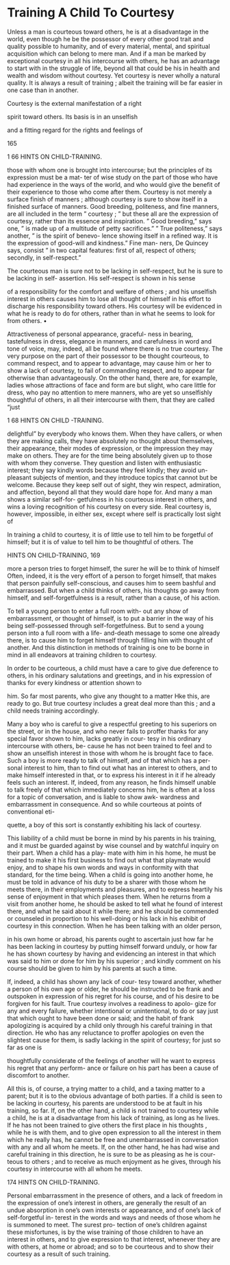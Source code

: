 # Training A Child To Courtesy



Unless a man is courteous toward others, he is at a disadvantage in the world, even though he be the possessor of every other good trait and quality possible to humanity, and of every material, mental, and spiritual acquisition which can belong to mere man. And if a man be marked by exceptional courtesy in all his intercourse with others, he has an advantage to start with in the struggle of life, beyond all that could be his in health and wealth and wisdom without courtesy. Yet courtesy is never wholly a natural quality. It is always a result of training ; albeit the training will be far easier in one case than in another.

Courtesy is the external manifestation of a right

spirit toward others. Its basis is in an unselfish

and a fitting regard for the rights and feelings of

165



1 66 HINTS ON CHILD-TRAINING.

those with whom one is brought into intercourse; but the principles of its expression must be a mat- ter of wise study on the part of those who have had experience in the ways of the world, and who would give the benefit of their experience to those who come after them. Courtesy is not merely a surface finish of manners ; although courtesy is sure to show itself in a finished surface of manners. Good breeding, politeness, and fine manners, are all included in the term " courtesy ; " but these all are the expression of courtesy, rather than its essence and inspiration. " Good breeding," says one, " is made up of a multitude of petty sacrifices." " True politeness," says another, " is the spirit of benevo- lence showing itself in a refined way. It is the expression of good-will and kindness." Fine man- ners, De Quincey says, consist " in two capital features: first of all, respect of others; secondly, in self-respect."

The courteous man is sure not to be lacking in self-respect, but he is sure to be lacking in self- assertion. His self-respect is shown in his sense




of a responsibility for the comfort and welfare of others ; and his unselfish interest in others causes him to lose all thought of himself in his effort to discharge his responsibility toward others. His courtesy will be evidenced in what he is ready to do for others, rather than in what he seems to look for from others. •

Attractiveness of personal appearance, graceful- ness in bearing, tastefulness in dress, elegance in manners, and carefulness in word and tone of voice, may, indeed, all be found where there is no true courtesy. The very purpose on the part of their possessor to be thought courteous, to command respect, and to appear to advantage, may cause him or her to show a lack of courtesy, to fail of commanding respect, and to appear far otherwise than advantageously. On the other hand, there are, for example, ladies whose attractions of face and form are but slight, who care little for dress, who pay no attention to mere manners, who are yet so unselfishly thoughtful of others, in all their intercourse with them, that they are called "just



1 68 HINTS ON CHILD -TRAINING.

delightful" by everybody who knows them. When they have callers, or when they are making calls, they have absolutely no thought about themselves, their appearance, their modes of expression, or the impression they may make on others. They are for the time being absolutely given up to those with whom they converse. They question and listen with enthusiastic interest; they say kindly words because they feel kindly; they avoid un- pleasant subjects of mention, and they introduce topics that cannot but be welcome. Because they keep self out of sight, they win respect, admiration, and affection, beyond all that they would dare hope for. And many a man shows a similar self-for- getfulness in his courteous interest in others, and wins a loving recognition of his courtesy on every side. Real courtesy is, however, impossible, in either sex, except where self is practically lost sight of

In training a child to courtesy, it is of little use to tell him to be forgetful of himself; but it is of value to tell him to be thoughtful of others. The



HINTS ON CHILD-TRAINING, 169

more a person tries to forget himself, the surer he will be to think of himself Often, indeed, it is the very effort of a person to forget himself, that makes that person painfully self-conscious, and causes him to seem bashful and embarrassed. But when a child thinks of others, his thoughts go away from himself, and self-forgetfulness is a result, rather than a cause, of his action.

To tell a young person to enter a full room with- out any show of embarrassment, or thought of himself, is to put a barrier in the way of his being self-possessed through self-forgetfulness. But to send a young person into a full room with a life- and-death message to some one already there, is to cause him to forget himself through filling him with thought of another. And this distinction in methods of training is one to be borne in mind in all endeavors at training children to courtesy.

In order to be courteous, a child must have a care to give due deference to others, in his ordinary salutations and greetings, and in his expression of thanks for every kindness or attention shown to




him. So far most parents, who give any thought to a matter Hke this, are ready to go. But true courtesy includes a great deal more than this ; and a child needs training accordingly.

Many a boy who is careful to give a respectful greeting to his superiors on the street, or in the house, and who never fails to proffer thanks for any special favor shown to him, lacks greatly in cour- tesy in his ordinary intercourse with others, be- cause he has not been trained to feel and to show an unselfish interest in those with whom he is brought face to face. Such a boy is more ready to talk of himself, and of that which has a per- sonal interest to him, than to find out what has an interest to others, and to make himself interested in that, or to express his interest in it if he already feels such an interest. If, indeed, from any reason, he finds himself unable to talk freely of that which immediately concerns him, he is often at a loss for a topic of conversation, and is liable to show awk- wardness and embarrassment in consequence. And so while courteous at points of conventional eti-




quette, a boy of this sort is constantly exhibiting his lack of courtesy.

This liability of a child must be borne in mind by his parents in his training, and it must be guarded against by wise counsel and by watchful inquiry on their part. When a child has a play- mate with him in his home, he must be trained to make it his first business to find out what that playmate would enjoy, and to shape his own words and ways in conformity with that standard, for the time being. When a child is going into another home, he must be told in advance of his duty to be a sharer with those whom he meets there, in their employments and pleasures, and to express heartily his sense of enjoyment in that which pleases them. When he returns from a visit from another home, he should be asked to tell what he found of interest there, and what he said about it while there; and he should be commended or counseled in proportion to his well-doing or his lack in his exhibit of courtesy in this connection. When he has been talking with an older person,




in his own home or abroad, his parents ought to ascertain just how far he has been lacking in courtesy by putting himself forward unduly, or how far he has shown courtesy by having and evidencing an interest in that which was said to him or done for him by his superior ; and kindly comment on his course should be given to him by his parents at such a time.

If, indeed, a child has shown any lack of cour- tesy toward another, whether a person of his own age or older, he should be instructed to be frank and outspoken in expression of his regret for his course, and of his desire to be forgiven for his fault. True courtesy involves a readiness to apolo- gize for any and every failure, whether intentional or unintentional, to do or say just that which ought to have been done or said; and the habit of frank apologizing is acquired by a child only through his careful training in that direction. He who has any reluctance to proffer apologies on even the slightest cause for them, is sadly lacking in the spirit of courtesy; for just so far as one is




thoughtfully considerate of the feelings of another will he want to express his regret that any perform- ance or failure on his part has been a cause of discomfort to another.

All this is, of course, a trying matter to a child, and a taxing matter to a parent; but it is to the obvious advantage of both parties. If a child is seen to be lacking in courtesy, his parents are understood to be at fault in his training, so far. If, on the other hand, a child is not trained to courtesy while a child, he is at a disadvantage from his lack of training, as long as he lives. If he has not been trained to give others the first place in his thoughts , while he is with them, and to give open expression to all the interest in them which he really has, he cannot be free and unembarrassed in conversation with any and all whom he meets. If, on the other hand, he has had wise and careful training in this direction, he is sure to be as pleasing as he is cour- teous to others ; and to receive as much enjoyment as he gives, through his courtesy in intercourse with all whom he meets.



174 HINTS ON CHILD-TRAINING.

Personal embarrassment in the presence of others, and a lack of freedom in the expression of one's interest in others, are generally the result of an undue absorption in one's own interests or appearance, and of one's lack of self-forgetful in- terest in the words and ways and needs of those whom he is summoned to meet. The surest pro- tection of one's children against these misfortunes, is by the wise training of those children to have an interest in others, and to give expression to that interest, whenever they are with others, at home or abroad; and so to be courteous and to show their courtesy as a result of such training.